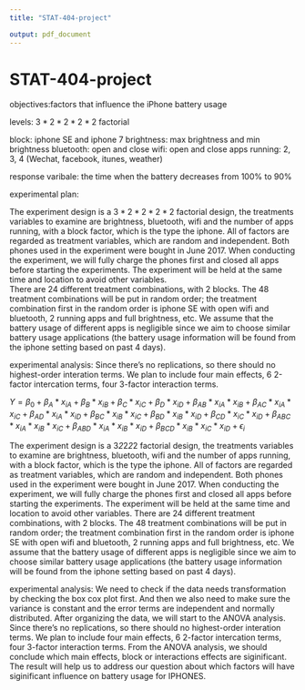 ```yaml
---
title: "STAT-404-project"

output: pdf_document
---
```


# STAT-404-project
objectives:factors that influence the iPhone battery usage

levels: $3*2*2*2*2$ factorial

block: iphone SE and iphone 7
brightness: max brightness and min brightness
bluetooth: open and close
wifi: open and close
apps running: 2, 3, 4 
(Wechat, facebook, itunes, weather)

response varibale: the time when the battery decreases from 100% to 90%

experimental plan: 

The experiment design is a $3*2*2*2*2$ factorial design, the treatments variables to examine are brightness, bluetooth, wifi and the number of apps running, with a block factor, which is the type the iphone. All of factors are regarded as treatment variables, which are random and independent. Both phones used in the experiment were bought in June 2017. When conducting the experiment, we will fully charge the phones first and closed all apps before starting the experiments. The experiment will be held at the same time and location to avoid other variables.  
There are 24 different treatment combinations, with 2 blocks. The 48 treatment
combinations will be put in random order; the treatment combination first in the random order is
iphone SE with open wifi and bluetooth, 2 running apps and full brightness, etc. We assume that the battery usage of different apps is negligible since we aim to choose similar battery usage applications (the battery usage information will be found from the iphone setting based on past 4 days). 

experimental analysis:
Since there's no replications, so there should no highest-order interation terms. We plan to include four main effects, 6 2-factor intercation terms, four 3-factor interaction terms. 

$Y= \beta_{0}+\beta_{A}*x_{iA}+\beta_{B}*x_{iB}+\beta_{C}*x_{iC}+\beta_{D}*x_{iD}+\beta_{AB}*x_{iA}*x_{iB}+\beta_{AC}*x_{iA}*x_{iC}+\beta_{AD}*x_{iA}*x_{iD}+\beta_{BC}*x_{iB}*x_{iC}+\beta_{BD}*x_{iB}*x_{iD}+\beta_{CD}*x_{iC}*x_{iD}+\beta_{ABC}*x_{iA}*x_{iB}*x_{iC}+\beta_{ABD}*x_{iA}*x_{iB}*x_{iD}+\beta_{BCD}*x_{iB}*x_{iC}*x_{iD}+\epsilon_{i}$

The experiment design is a 3*2*2*2*2 factorial design, the treatments variables to examine are brightness, bluetooth, wifi and the number of apps running, with a block factor, which is the type the iphone. All of factors are regarded as treatment variables, which are random and independent. Both phones used in the experiment were bought in June 2017. When conducting the experiment, we will fully charge the phones first and closed all apps before starting the experiments. The experiment will be held at the same time and location to avoid other variables.  There are 24 different treatment combinations, with 2 blocks. The 48 treatment combinations will be put in random order; the treatment combination first in the random order is iphone SE with open wifi and bluetooth, 2 running apps and full brightness, etc. We assume that the battery usage of different apps is negligible since we aim to choose similar battery usage applications (the battery usage information will be found from the iphone setting based on past 4 days). 

experimental analysis:
We need to check if the data needs transformation by checking the box cox plot first. And then we also need to make sure the variance is constant and the error terms are independent and normally distributed. After organizing the data, we will start to the ANOVA analysis. Since there's no replications, so there should no highest-order interation terms. We plan to include four main effects, 6 2-factor intercation terms, four 3-factor interaction terms. From the ANOVA analysis, we should conclude which main effects, block or interactions effects are siginificant. The result will help us to address our question about which factors will have siginificant influence on battery usage for IPHONES. 
